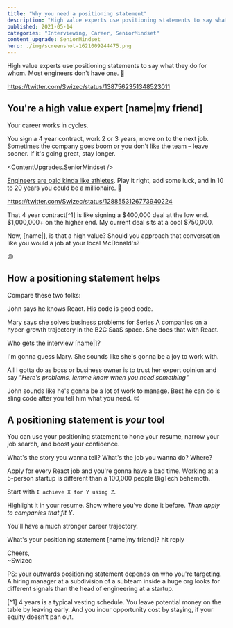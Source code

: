 ```yaml
---
title: "Why you need a positioning statement"
description: "High value experts use positioning statements to say what they do for whom. Most engineers don't have one. 🤨"
published: 2021-05-14
categories: "Interviewing, Career, SeniorMindset"
content_upgrade: SeniorMindset
hero: ./img/screenshot-1621009244475.png
---
```



High value experts use positioning statements to say what they do for whom. Most engineers don't have one. 🤨

https://twitter.com/Swizec/status/1387562351348523011

## You're a high value expert [name|my friend]

Your career works in cycles.

You sign a 4 year contract, work 2 or 3 years, move on to the next job. Sometimes the company goes boom or you don't like the team – leave sooner. If it's going great, stay longer.

<ContentUpgrades.SeniorMindset />

[Engineers are paid kinda like athletes](https://swizec.com/blog/what-if-engineers-were-paid-like-athletes/). Play it right, add some luck, and in 10 to 20 years you could be a millionaire. 🤑

https://twitter.com/Swizec/status/1288553126773940224

That 4 year contract[^1] is like signing a $400,000 deal at the low end. $1,000,000+ on the higher end. My current deal sits at a cool $750,000.

Now, [name|], is that a high value? Should you approach that conversation like you would a job at your local McDonald's?

😉

## How a positioning statement helps

Compare these two folks:

John says he knows React. His code is good code.

Mary says she solves business problems for Series A companies on a hyper-growth trajectory in the B2C SaaS space. She does that with React.

Who gets the interview [name|]?

I'm gonna guess Mary. She sounds like she's gonna be a joy to work with.

All I gotta do as boss or business owner is to trust her expert opinion and say _"Here's problems, lemme know when you need something"_

John sounds like he's gonna be a lot of work to manage. Best he can do is sling code after you tell him what you need. 😔

## A positioning statement is _your_ tool

You can use your positioning statement to hone your resume, narrow your job search, and boost your confidence.

What's the story you wanna tell? What's the job you wanna do? Where?

Apply for every React job and you're gonna have a bad time. Working at a 5-person startup is different than a 100,000 people BigTech behemoth.

Start with `I achieve X for Y using Z`.

Highlight it in your resume. Show where you've done it before. _Then apply to companies that fit Y_.

You'll have a much stronger career trajectory.

What's your positioning statement [name|my friend]? hit reply

Cheers,<br/>
~Swizec

PS: your outwards positioning statement depends on who you're targeting. A hiring manager at a subdivision of a subteam inside a huge org looks for different signals than the head of engineering at a startup.

[^1] 4 years is a typical vesting schedule. You leave potential money on the table by leaving early. And you incur opportunity cost by staying, if your equity doesn't pan out.
